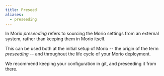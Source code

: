 ```yaml
---
title: Preseed
aliases:
  - preseeding
---
```


In Morio _preseeding_ refers to sourcing the Morio settings from an external
system, rather than keeping them in Morio itself.

This can be used both at the initial setup of Morio -- the origin of the term
_preseeding_ -- and throughout the life cycle of your Morio deployment.

We recommend keeping your configuration in git, and preseeding it from there.
